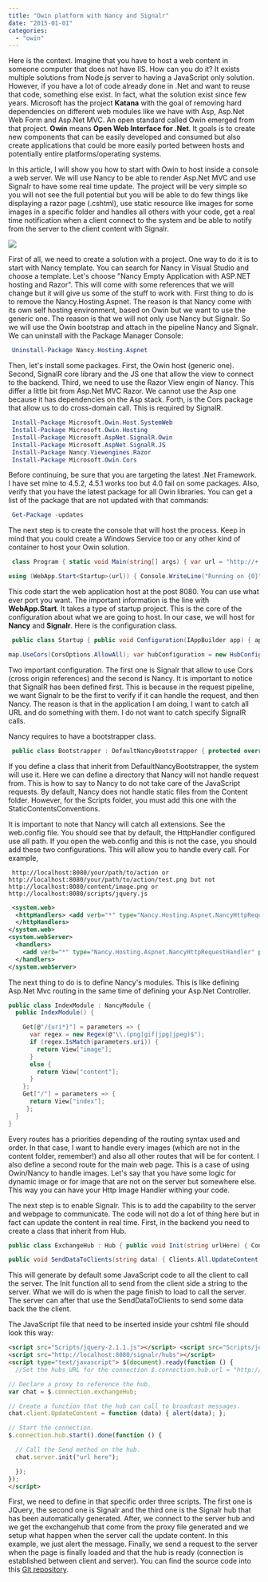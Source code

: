```yaml
---
title: "Owin platform with Nancy and Signalr"
date: "2015-01-01"
categories: 
  - "owin"
---
```


Here is the context. Imagine that you have to host a web content in someone computer that does not have IIS. How can you do it? It exists multiple solutions from Node.js server to having a JavaScript only solution. However, if you have a lot of code already done in .Net and want to reuse that code, something else exist. In fact, what the solution exist since few years. Microsoft has the project **Katana** with the goal of removing hard dependencies on different web modules like we have with Asp, Asp.Net Web Form and Asp.Net MVC. An open standard called Owin emerged from that project. **Owin** means **Open Web Interface for .Net**. It goals is to create new components that can be easily developed and consumed but also create applications that could be more easily ported between hosts and potentially entire platforms/operating systems.

In this article, I will show you how to start with Owin to host inside a console a web server. We will use Nancy to be able to render Asp.Net MVC and use Signalr to have some real time update. The project will be very simple so you will not see the full potential but you will be able to do few things like displaying a razor page (.cshtml), use static resource like images for some images in a specific folder and handles all others with your code, get a real time notification when a client connect to the system and be able to notify from the server to the client content with Signalr.

![](images/Nancyvisualstudiotemplate-400x277.png)

First of all, we need to create a solution with a project. One way to do it is to start with Nancy template. You can search for Nancy in Visual Studio and choose a template. Let's choose "Nancy Empty Application with ASP.NET hosting and Razor". This will come with some references that we will change but it will give us some of the stuff to work with. First thing to do is to remove the Nancy.Hosting.Aspnet. The reason is that Nancy come with its own self hosting environment, based on Owin but we want to use the generic one. The reason is that we will not only use Nancy but Signalr. So we will use the Owin bootstrap and attach in the pipeline Nancy and Signalr. We can uninstall with the Package Manager Console: 

```powershell 
 Uninstall-Package Nancy.Hosting.Aspnet 
``` 

Then, let's install some packages. First, the Owin host (generic one). Second, SignalR core library and the JS one that allow the view to connect to the backend. Third, we need to use the Razor View engin of Nancy. This differ a little bit from Asp.Net MVC Razor. We cannot use the Asp one because it has dependencies on the Asp stack. Forth, is the Cors package that allow us to do cross-domain call. This is required by SignalR. 

```powershell 
 Install-Package Microsoft.Owin.Host.SystemWeb 
 Install-Package Microsoft.Owin.Hosting 
 Install-Package Microsoft.AspNet.SignalR.Owin 
 Install-Package Microsoft.AspNet.SignalR.JS 
 Install-Package Nancy.Viewengines.Razor 
 Install-Package Microsoft.Owin.Cors 
``` 

Before continuing, be sure that you are targeting the latest .Net Framework. I have set mine to 4.5.2, 4.5.1 works too but 4.0 fail on some packages. Also, verify that you have the latest package for all Owin libraries. You can get a list of the package that are not updated with that commands: 

```powershell 
 Get-Package -updates 
``` 

The next step is to create the console that will host the process. Keep in mind that you could create a Windows Service too or any other kind of container to host your Owin solution.


```csharp
 class Program { static void Main(string[] args) { var url = "http://+:8080";

using (WebApp.Start<Startup>(url)) { Console.WriteLine("Running on {0}", url); Console.WriteLine("Press enter to exit"); Console.ReadLine(); } } } 
```

This code start the web application host at the post 8080. You can use what ever port you want. The important information is the line with **WebApp.Start**. It takes a type of startup project. This is the core of the configuration about what we are going to host. In our case, we will host for **Nancy** and **Signalr**. Here is the configuration class.


```csharp
 public class Startup { public void Configuration(IAppBuilder app) { app .Map("/signalr", map => {

map.UseCors(CorsOptions.AllowAll); var hubConfiguration = new HubConfiguration(); map.RunSignalR(hubConfiguration); }) .UseNancy(); } } 
``` 

Two important configuration. The first one is Signalr that allow to use Cors (cross origin references) and the second is Nancy. It is important to notice that SignalR has been defined first. This is because in the request pipeline, we want Signalr to be the first to verify if it can handle the request, and then Nancy. The reason is that in the application I am doing, I want to catch all URL and do something with them. I do not want to catch specify SignalR calls.

Nancy requires to have a bootstrapper class. 

```csharp
 public class Bootstrapper : DefaultNancyBootstrapper { protected override void ConfigureConventions(NancyConventions nancyConventions) { base.ConfigureConventions(nancyConventions); nancyConventions.StaticContentsConventions.Add(StaticContentConventionBuilder.AddDirectory("Scripts")); } } 
```

If you define a class that inherit from DefaultNancyBootstrapper, the system will use it. Here we can define a directory that Nancy will not handle request from. This is how to say to Nancy to do not take care of the JavaScript requests. By default, Nancy does not handle static files from the Content folder. However, for the Scripts folder, you must add this one with the StaticContentsConventions.

It is important to note that Nancy will catch all extensions. See the web.config file. You should see that by default, the HttpHandler configured use all path. If you open the web.config and this is not the case, you should add these two configurations. This will allow you to handle every call. For example, 

``` 
 http://localhost:8080/your/path/to/action or http://localhost:8080/your/path/to/action/test.png but not http://localhost:8080/content/image.png or http://localhost:8080/scripts/jquery.js 
```

```xml
 <system.web> 
  <httpHandlers> <add verb="*" type="Nancy.Hosting.Aspnet.NancyHttpRequestHandler" path="*" /> 
  </httpHandlers> 
</system.web> 
<system.webServer> 
  <handlers> 
    <add verb="*" type="Nancy.Hosting.Aspnet.NancyHttpRequestHandler" path="*" /> 
  </handlers> 
</system.webServer> 
```


The next thing to do is to define Nancy's modules. This is like defining Asp.Net Mvc routing in the same time of defining your Asp.Net Controller.


```csharp
public class IndexModule : NancyModule { 
  public IndexModule() {

    Get[@"/{uri*}"] = parameters => { 
      var regex = new Regex(@"\\.(png|gif|jpg|jpeg)$"); 
      if (regex.IsMatch(parameters.uri)) { 
        return View["image"]; 
      } 
      else { 
        return View["content"]; 
      } 
    }; 
    Get["/"] = parameters => { 
      return View["index"];
     }; 
  } 
} 
``` 
Every routes has a priorities depending of the routing syntax used and order. In that case, I want to handle every images (which are not in the content folder, remember!) and also all other routes that will be for content. I also define a second route for the main web page. This is a case of using Owin/Nancy to handle images. Let's say that you have some logic for dynamic image or for image that are not on the server but somewhere else. This way you can have your Http Image Handler withing your code.

The next step is to enable Signalr. This is to add the capability to the server and webpage to communicate. The code will not do a lot of thing here but in fact can update the content in real time. First, in the backend you need to create a class that inherit from Hub. 

```csharp
public class ExchangeHub : Hub { public void Init(string urlHere) { Console.WriteLine(urlHere); }

public void SendDataToClients(string data) { Clients.All.UpdateContent(data); } } 
```

This will generate by default some JavaScript code to all the client to call the server. The Init function all to send from the client side a string to the server. What we will do is when the page finish to load to call the server. The server can after that use the SendDataToClients to send some data back the the client.

The JavaScript file that need to be inserted inside your cshtml file should look this way: 

```html
<script src="Scripts/jquery-2.1.1.js"></script> <script src="Scripts/jquery.signalR-2.1.2.js"></script> 
<script src="http://localhost:8080/signalr/hubs"></script> 
<script type="text/javascript"> $(document).ready(function () { 
  //Set the hubs URL for the connection $.connection.hub.url = "http://localhost:8080/signalr";

// Declare a proxy to reference the hub. 
var chat = $.connection.exchangeHub;

// Create a function that the hub can call to broadcast messages. 
chat.client.UpdateContent = function (data) { alert(data); };

// Start the connection. 
$.connection.hub.start().done(function () {

  // Call the Send method on the hub. 
  chat.server.init("url here");

  }); 
}); 
</script> 
``` 


First, we need to define in that specific order three scripts. 
The first one is JQuery, the second one is Signalr and the third one is the Signalr hub that has been automatically generated. 
After, we connect to the server hub and we get the exchangehub that come from the proxy file generated and we setup what happen when the server call the update content. 
In this example, we just alert the message. Finally, we send a request to the server when the page is finally loaded and that the hub is ready (connection is established between client and server). 
You can find the source code into this [Git repository](https://github.com/MrDesjardins/NancySelfHostedWithSignalR).
